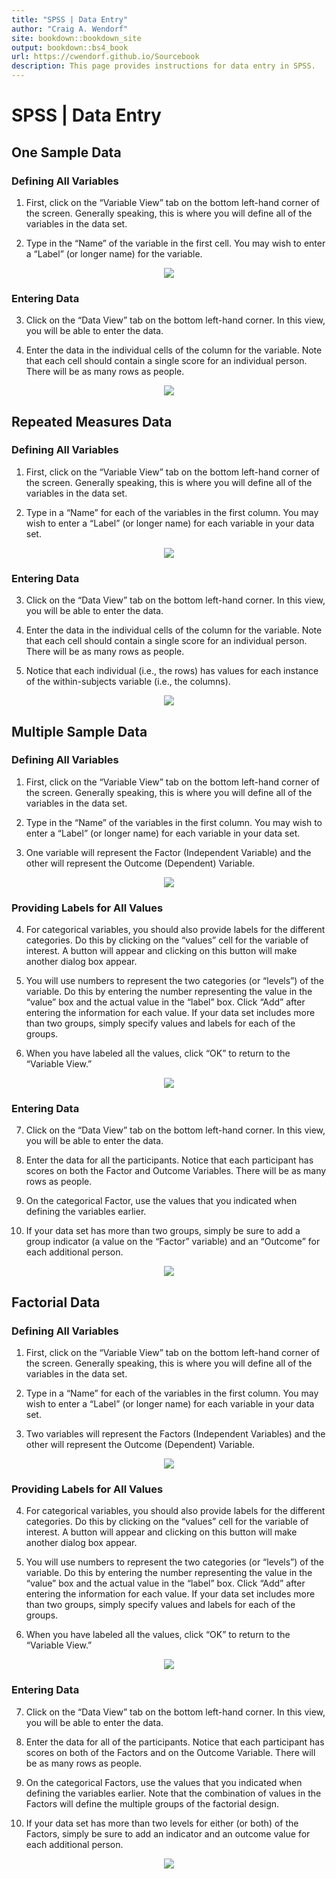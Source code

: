 ```yaml
---
title: "SPSS | Data Entry"
author: "Craig A. Wendorf"
site: bookdown::bookdown_site
output: bookdown::bs4_book
url: https://cwendorf.github.io/Sourcebook
description: This page provides instructions for data entry in SPSS.
---
```


# SPSS | Data Entry

## One Sample Data 

### Defining All Variables

 1. First, click on the "Variable View" tab on the bottom left-hand corner of the screen. Generally speaking, this is where you will define all of the variables in the data set. 

 2. Type in the "Name" of the variable in the first cell. You may wish to enter a "Label" (or longer name) for the variable.

<p align="center"><kbd><img src="onesample1.png"></kbd></p>

### Entering Data

3. Click on the "Data View" tab on the bottom left-hand corner. In this view, you will be able to enter the data.

4. Enter the data in the individual cells of the column for the variable. Note that each cell should contain a single score for an individual person. There will be as many rows as people. 

<p align="center"><kbd><img src="onesample2.png"></kbd></p>

## Repeated Measures Data 

### Defining All Variables 

1. First, click on the "Variable View" tab on the bottom left-hand corner of the screen. Generally speaking, this is where you will define all of the variables in the data set. 

2. Type in a "Name" for each of the variables in the first column. You may wish to enter a "Label" (or longer name) for each variable in your data set. 

<p align="center"><kbd><img src="repeated1.png"></kbd></p>

### Entering Data

3. Click on the "Data View" tab on the bottom left-hand corner. In this view, you will be able to enter the data.

4. Enter the data in the individual cells of the column for the variable. Note that each cell should contain a single score for an individual person. There will be as many rows as people.

5. Notice that each individual (i.e., the rows) has values for each instance of the within-subjects variable (i.e., the columns). 

<p align="center"><kbd><img src="repeated2.png"></kbd></p>

## Multiple Sample Data 

### Defining All Variables 

1. First, click on the "Variable View" tab on the bottom left-hand corner of the screen. Generally speaking, this is where you will define all of the variables in the data set. 

2. Type in the "Name" of the variables in the first column. You may wish to enter a "Label" (or longer name) for each variable in your data set. 

3. One variable will represent the Factor (Independent Variable) and the other will represent the Outcome (Dependent) Variable.

<p align="center"><kbd><img src="multisample1.png"></kbd></p>

### Providing Labels for All Values

4. For categorical variables, you should also provide labels for the different categories. Do this by clicking on the "values" cell for the variable of interest. A button will appear and clicking on this button will make another dialog box appear. 

5. You will use numbers to represent the two categories (or "levels") of the variable. Do this by entering the number representing the value in the "value" box and the actual value in the "label" box. Click "Add" after entering the information for each value. If your data set includes more than two groups, simply specify values and labels for each of the groups. 

6. When you have labeled all the values, click "OK" to return to the "Variable View." 

<p align="center"><kbd><img src="multisample2.png"></kbd></p>

### Entering Data

 7. Click on the "Data View" tab on the bottom left-hand corner. In this view, you will be able to enter the data.

 8. Enter the data for all the participants. Notice that each participant has scores on both the Factor and Outcome Variables. There will be as many rows as people. 

 9. On the categorical Factor, use the values that you indicated when defining the variables earlier. 

 10. If your data set has more than two groups, simply be sure to add a group indicator (a value on the "Factor" variable) and an "Outcome" for each additional person. 

<p align="center"><kbd><img src="multisample3.png"></kbd></p>

## Factorial Data 

### Defining All Variables 

1. First, click on the "Variable View" tab on the bottom left-hand corner of the screen. Generally speaking, this is where you will define all of the variables in the data set. 

2. Type in a "Name" for each of the variables in the first column. You may wish to enter a "Label" (or longer name) for each variable in your data set. 

3. Two variables will represent the Factors (Independent Variables) and the other will represent the Outcome (Dependent) Variable.

<p align="center"><kbd><img src="factorial1.png"></kbd></p>

### Providing Labels for All Values

4. For categorical variables, you should also provide labels for the different categories. Do this by clicking on the "values" cell for the variable of interest. A button will appear and clicking on this button will make another dialog box appear. 

5. You will use numbers to represent the two categories (or "levels") of the variable. Do this by entering the number representing the value in the "value" box and the actual value in the "label" box. Click "Add" after entering the information for each value. If your data set includes more than two groups, simply specify values and labels for each of the groups. 

6. When you have labeled all the values, click "OK" to return to the "Variable View." 

<p align="center"><kbd><img src="factorial2.png"></kbd></p>

### Entering Data

 7. Click on the "Data View" tab on the bottom left-hand corner. In this view, you will be able to enter the data.

 8. Enter the data for all of the participants. Notice that each participant has scores on both of the Factors and on the Outcome Variable. There will be as many rows as people. 

 9. On the categorical Factors, use the values that you indicated when defining the variables earlier. Note that the combination of values in the Factors will define the multiple groups of the factorial design.

 10. If your data set has more than two levels for either (or both) of the Factors, simply be sure to add an indicator and an outcome value for each additional person.

<p align="center"><kbd><img src="factorial3.png"></kbd></p>
